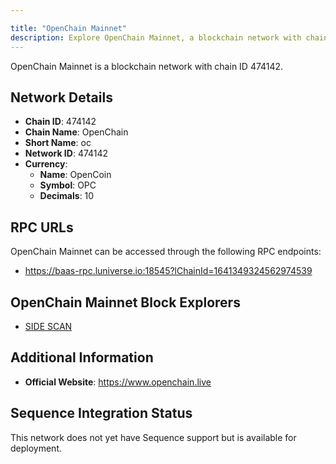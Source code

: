 ```yaml
---

title: "OpenChain Mainnet"
description: Explore OpenChain Mainnet, a blockchain network with chain ID 474142. Learn about its native currency, OpenCoin, and how to interact with the network.
---
```




OpenChain Mainnet is a blockchain network with chain ID 474142.

## Network Details

- **Chain ID**: 474142
- **Chain Name**: OpenChain
- **Short Name**: oc
- **Network ID**: 474142
- **Currency**: 
  - **Name**: OpenCoin
  - **Symbol**: OPC
  - **Decimals**: 10

## RPC URLs

OpenChain Mainnet can be accessed through the following RPC endpoints:

- https://baas-rpc.luniverse.io:18545?lChainId=1641349324562974539

## OpenChain Mainnet Block Explorers

- [SIDE SCAN](https://sidescan.luniverse.io/1641349324562974539)

## Additional Information

- **Official Website**: https://www.openchain.live

## Sequence Integration Status

This network does not yet have Sequence support but is available for deployment.
